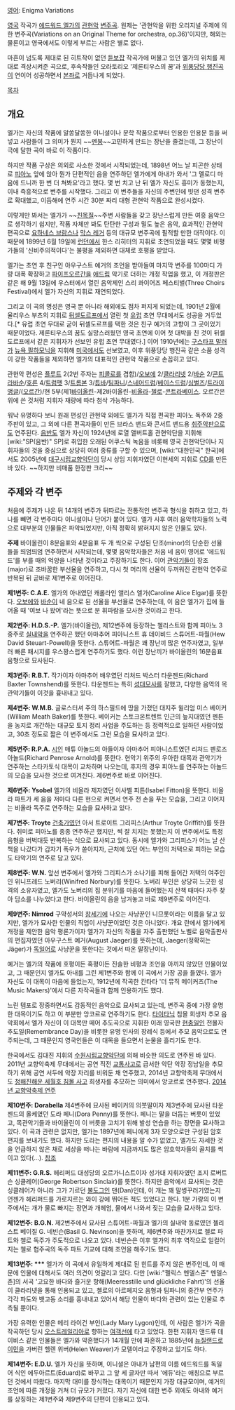 {{{#!html
<iframe width="640" height="360" src="//www.youtube.com/embed/kaPtKoL-FsM?feature=player_detailpage" frameborder="0" allowfullscreen></iframe>
}}}
[[영어]]: Enigma Variations

[[영국]] 작곡가 [[에드워드 엘가]]의 [[관현악]] [[변주곡]]. 원제는 '관현악을 위한 오리지널 주제에 의한 변주곡(Variations on an Original Theme for orchestra, op.36)'이지만, 해외는 물론이고 영국에서도 이렇게 부르는 사람은 별로 없다.

마흔이 넘도록 제대로 된 히트작이 없던 [[듣보잡]] 작곡가에 머물고 있던 엘가의 위치를 제대로 격상시켜준 곡으로, 후속작들인 오라토리오 '제론티우스의 꿈'과 [[위풍당당 행진곡]]이 연이어 성공하면서 [[본좌]]로 거듭나게 되었다.

[[목차]]

== 개요 ==
엘가는 자신의 작품에 알쏭달쏭한 이니셜이나 문학 작품으로부터 인용한 인용문 등을 써넣고 사람들이 그 의미가 뭔지 ~~[[멘붕]]~~고민하게 만드는 장난을 즐겼는데, 그 장난이 극에 달한 곡이 바로 이 작품이다.

하지만 작품 구상은 의외로 사소한 것에서 시작되었는데, 1898년 어느 날 피곤한 상태로 [[피아노]] 앞에 앉아 뭔가 단편적인 음을 연주하던 엘가에게 아내가 와서 '그 멜로디 마음에 드니까 한 번 더 쳐봐요'라고 했다. 몇 번 치고 난 뒤 엘가 자신도 흥미가 동했는지, 이내 즉흥적으로 변주를 시작했다. 그리고 이 변주들을 자신의 주변인에 빗댄 성격 변주로 확대했고, 이듬해에 연주 시간 30분 짜리 대형 관현악 작품으로 완성시켰다.

이렇게만 봐서는 엘가가 ~~[[친목질]]~~주변 사람들을 갖고 장난스럽게 만든 여흥 음악으로 생각하기 쉽지만, 작품 자체만 봐도 탄탄한 구성과 밀도 높은 음악, 효과적인 관현악 편곡으로 [[요하네스 브람스]]나 [[막스 레거]] 등의 대규모 변주곡에 필적할 만한 대작이다. 이 때문에 1899년 6월 19일에 [[런던]]에서 한스 리히터의 지휘로 초연되었을 때도 몇몇 비평가들의 '신비주의적이다'는 불평을 제외하면 대체로 호평을 받았다.

엘가는 초연 후 친구인 아우구스트 예거의 조언을 받아들여 마지막 변주를 100마디 가량 대폭 확장하고 [[파이프오르간]]을 [[애드립]] 악기로 더하는 개정 작업을 했고, 이 개정판은 같은 해 9월 13일에 우스터에서 열린 음악제인 스리 콰이어즈 페스티벌(Three Choirs Festival)에서 엘가 자신의 지휘로 재연되었다.

그리고 이 곡의 명성은 영국 뿐 아니라 해외에도 점차 퍼지게 되었는데, 1901년 2월에 율리우스 부츠의 지휘로 [[뒤셀도르프]]에서 열린 첫 [[유럽]] 초연 무대에서도 성공을 거두었다.[* 유럽 초연 무대로 굳이 뒤셀도르프를 택한 것은 친구 예거의 고향이 그 곳이었기 때문이었다. 제론티우스의 꿈도 실망스러웠던 영국 초연에 이어 첫 대박을 친 것이 뒤셀도르프에서 같은 지휘자가 선보인 유럽 초연 무대였다.] 이어 1910년에는 [[구스타프 말러]]가 [[뉴욕 필하모닉]]을 지휘해 [[미국]]에서도 선보였고, 이후 위풍당당 행진곡 같은 소품 성격이 강한 작품들을 제외하면 엘가의 대표적인 관현악 작품으로 손꼽히고 있다.

관현악 편성은 [[플루트]] 2(2번 주자는 [[피콜로]]를 겸함)/[[오보에]] 2/[[클라리넷]] 2/[[바순]] 2/[[콘트라바순]]/[[호른]] 4/[[트럼펫]] 3/[[트롬본]] 3/[[튜바]]/[[팀파니]]/[[스네어드럼]]/[[베이스드럼]]/[[심벌즈]]/[[트라이앵글]]/([[오르간]])/현 5부(제1[[바이올린]]-제2바이올린-[[비올라]]-[[첼로]]-[[콘트라베이스]]. 오르간은 위에 쓴 것처럼 지휘자 재량에 따라 첨삭 가능하다.

워낙 유명하다 보니 원래 편성인 관현악 외에도 엘가가 직접 편곡한 피아노 독주와 2중주판이 있고, 그 외에 다른 편곡자들이 만든 브라스 밴드와 콘서트 밴드용 [[취주악]]판으로도 연주된다. [[음반]]도 엘가 자신이 1924년에 로열 앨버트홀 관현악단을 지휘해 [wiki:"SP(음반)" SP]로 취입한 오래된 어쿠스틱 녹음을 비롯해 영국 관현악단이나 지휘자들의 것을 중심으로 상당히 여러 종류를 구할 수 있으며, [wiki:"대한민국" 한국]에서도 2005년에 [[대구시립교향악단]]이 당시 상임 지휘자였던 이현세의 지휘로 [[CD]]를 만든 바 있다. ~~하지만 비매품 한정판 크리~~

== 주제와 각 변주 ==
처음에 주제가 나온 뒤 14개의 변주가 뒤따르는 전통적인 변주곡 형식을 취하고 있고, 하나를 빼면 각 변주마다 이니셜이나 단어가 붙어 있다. 엘가 사후 여러 음악학자들의 노력으로 대부분의 인물들은 파악되었지만, 아직 정확히 밝혀지지 않은 인물도 있다.

'''주제'''
바이올린이 8분음표와 4분음표 두 개 씩으로 구성된 단조(minor)의 단순한 선율들을 띄엄띄엄 연주하면서 시작되는데, 몇몇 음악학자들은 처음 네 음이 영어로 '에드워드'를 부를 때의 억양을 나타낸 것이라고 주장하기도 한다. 이어 [[관악기]]들이 장조(major)로 조바꿈한 부선율을 연주하고, 다시 첫 머리의 선율이 두꺼워진 관현악 연주로 반복된 뒤 곧바로 제1변주로 이어진다.

'''제1변주: C.A.E.'''
엘가의 아내였던 캐롤라인 앨리스 엘가(Caroline Alice Elgar)를 뜻한다. [[오보에]]와 [[바순]]이 네 음으로 된 선율을 부선율로 연주하는데, 이 음은 엘가가 집에 들어올 때 '여보 나 왔어'라는 뜻으로 분 휘파람을 모사한 것이라고 한다.

'''제2변주: H.D.S.-P.'''
엘가(바이올린), 제12변주에 등장하는 첼리스트와 함께 피아노 3중주로 [[실내악]]을 연주하곤 했던 아마추어 피아니스트 휴 데이비드 스튜어트-파월(Hew David Steuart-Powell)을 뜻한다. 스튜어트-파월은 꽤 장난끼 많은 연주자였고, 일부러 빠른 패시지를 우스꽝스럽게 연주하기도 했다. 이런 장난끼가 바이올린의 16분음표 음형으로 묘사된다.

'''제3변주: R.B.T.'''
작가이자 아마추어 배우였던 리처드 박스터 타운젠드(Richard Baxter Townshend)를 뜻한다. 타운젠드는 특히 [[성대모사]]를 잘했고, 다양한 음역의 목관악기들이 이것을 흉내내고 있다.

'''제4변주: W.M.B.'''
글로스터셔 주의 하스필드에 땅을 가졌던 대지주 윌리엄 미스 베이커(William Meath Baker)를 뜻한다. 베이커는 스토크온트렌트 인근의 늪지대였던 펜튼을 농지로 개간하는 대규모 토지 정리 사업을 주도하는 등 정력적으로 일하던 사람이었고, 30초 정도로 짧은 이 변주에서도 그런 모습을 묘사하고 있다.

'''제5변주: R.P.A.'''
[[시인]] 매튜 아놀드의 아들이자 아마추어 피아니스트였던 리처드 펜로즈 아놀드(Richard Penrose Arnold)를 뜻한다. 현악기 위주의 우아한 대목과 관악기가 연주하는 스타카토식 대목이 교차하며 나오는데, 후자의 경우 피아노를 연주하는 아놀드의 모습을 묘사한 것으로 여겨진다. 제6변주로 바로 이어진다.

'''제6변주: Ysobel'''
엘가의 비올라 제자였던 이사벨 피튼(Isabel Fitton)을 뜻한다. 비올라 파트가 세 음을 저마다 다른 현으로 켜면서 연주 전 손을 푸는 모습을, 그리고 이어지는 비올라 독주로 연주하는 모습을 묘사하고 있다.

'''제7변주: Troyte'''
[[건축가]]였던 아서 트로이트 그리피스(Arthur Troyte Griffith)를 뜻한다. 취미로 피아노를 종종 연주하곤 했지만, 썩 잘 치지는 못했는지 이 변주에서도 특정 음형을 버벅대듯 반복하는 식으로 묘사되고 있다. 동시에 엘가와 그리피스가 어느 날 산책을 나갔다가 갑자기 폭우가 쏟아지자, 근처에 있던 어느 부인의 저택으로 피하는 모습도 타악기의 연주로 담고 있다.

'''제8변주: W.N.'''
앞선 변주에서 엘가와 그리피스가 소나기를 피해 들어간 저택의 여주인인 위니프레드 노버리(Winifred Norbury)를 뜻한다. 노버리 부인은 상당히 느긋한 성격의 소유자였고, 엘가도 노버리의 집 분위기를 마음에 들어했는지 산책 때마다 자주 찾아 담소를 나누었다고 한다. 바이올린의 음을 남겨놓고 바로 제9변주로 이어진다.

'''제9변주: Nimrod'''
구약성서의 [[창세기]]에 나오는 사냥꾼인 니므롯이라는 이름을 달고 있지만, 엘가가 묘사한 인물의 직업이 사냥꾼이었던 것은 아니었다. 개요 란에서 엘가에게 개정을 제안한 음악 평론가이자 엘가가 자신의 작품을 자주 출판했던 노벨로 음악출판사의 편집자였던 아우구스트 예거(August Jaeger)를 뜻하는데, Jaeger(정확히는 Jäger)가 [[독일어]]로 사냥꾼을 뜻한다는 것에서 따온 말장난이다.

예거는 엘가의 작품에 호평이든 혹평이든 진솔한 비평과 조언을 아끼지 않았던 인물이었고, 그 때문인지 엘가도 아내를 그린 제1변주와 함께 이 곡에서 가장 공을 들였다. 엘가 자신도 이 대목이 마음에 들었는지, 1912년에 작곡한 칸타타 '더 뮤직 메이커즈(The Music Makers)'에서 다른 자작곡들과 함께 인용하기도 했다.

느린 템포로 장중하면서도 감동적인 음악으로 묘사되고 있는데, 변주곡 중에 가장 유명한 대목이기도 하고 이 부분만 앙코르로 연주하기도 한다. [[타이타닉]] 침몰 희생자 추모 음악회에서 엘가 자신이 이 대목만 떼어 추도곡으로 지휘한 이래 영국판 [[현충일]]인 전몰자 추도일(Remembrance Day)을 비롯한 유명 인사의 장례식 등에서 추모 음악으로도 연주되는데, 그 때문인지 영국인들은 이 대목을 들으면서 눈물을 흘리기도 한다.

한국에서도 김대진 지휘의 [[수원시립교향악단]]에 의해 비슷한 의도로 연주된 바 있다. 2011년 교향악축제 무대에서는 공연 직전 [[교통사고]]로 급서한 악단 악장 정남일을 추모하기 위해 공연 서두에 악장 자리를 비워둔 채 연주했고, 2014년 교향악축제 무대에서도 [[청해진해운 세월호 침몰 사고]] 희생자를 추모하는 의미에서 앙코르로 연주했다. [http://www.youtube.com/watch?v=yx8-buKpKos 2014년 교향악축제 연주]

'''제10변주: Dorabella'''
제4변주에 묘사된 베이커의 의붓딸이자 제3변주에 묘사된 타운젠드의 올케였던 도라 페니(Dora Penny)를 뜻한다. 페니는 말을 더듬는 버릇이 있었고, 목관악기들과 바이올린이 이 버릇을 고치기 위해 발성 연습을 하는 장면을 묘사하고 있다. 이 곡과 관련은 없지만, 엘가는 1897년에 페니에게 3자 모양으로만 구성된 암호 편지를 보내기도 했다. 하지만 도라는 편지의 내용을 알 수가 없었고, 엘가도 자세한 것을 언급하지 않은 채로 세상을 떠나는 바람에 지금까지도 많은 암호학자들의 골치를 썩이고 있다(...). [http://en.wikipedia.org/wiki/Dorabella_Cipher 참조]

'''제11변주: G.R.S.'''
헤리퍼드 대성당의 오르가니스트이자 성가대 지휘자였던 조지 로버트슨 싱클레어(George Robertson Sinclair)를 뜻한다. 하지만 음악에서 묘사되는 것은 싱클레어가 아니라 그가 기르던 [[불도그]]인 댄(Dan)인데, 이 개는 꽤 말썽꾸러기였는지 언젠가 헤리퍼드를 가로지르는 와이 강에 뛰어든 적도 있었다고 한다. 1분 가량의 이 변주에서는 개가 물로 빠지는 장면과 개헤엄, 물에서 나와서 짖는 모습을 묘사하고 있다.

'''제12변주: B.G.N.'''
제2변주에서 묘사된 스튜어트-파월과 엘가의 실내악 동료였던 첼리스트 베이질 G. 네빈슨(Basil G. Nevinson)을 뜻하며, 제6변주와 마찬가지로 첼로 파트와 첼로 독주가 주도적으로 나오고 있다. 네빈슨은 이후 엘가의 최후 역작으로 일컬어지는 첼로 협주곡의 독주 파트 기교에 대해 조언을 해주기도 했다.

'''제13변주: ***'''
엘가가 이 곡에서 유일하게 제대로 된 힌트를 주지 않은 변주인데, 이 때문에 인물에 대해서도 여러 의견이 엇갈리고 있다. 다만 [wiki:"펠릭스 멘델스존" 멘델스존]의 서곡 '고요한 바다와 즐거운 항해(Meeresstille und glückliche Fahrt)'의 선율이 클라리넷을 통해 인용되고 있고, 첼로의 아르페지오 음형과 팀파니의 중간부 연주가 각각 파도와 뱃고동 소리를 흉내내고 있어서 해당 인물이 바다와 관련이 있는 인물로 추측될 뿐이다.

가장 유력한 인물은 메리 라이건 부인(Lady Mary Lygon)인데, 이 사람은 엘가가 곡을 작곡하던 당시 [[오스트레일리아]]로 향하는 [[여객선]]에 타고 있었다. 한편 지휘자 앤드류 데이비스 같은 인물들은 엘가와 약혼했다가 14개월 만에 파혼하고 1885년에 [[뉴질랜드]]로 [[이민]]을 가버린 헬렌 위버(Helen Weaver)가 모델이라고 주장하고 있기도 하다.

'''제14변주: E.D.U.'''
엘가 자신을 뜻하며, 이니셜은 아내가 남편의 이름 에드워드를 독일어 식인 에두아르트(Eduard)로 바꾸고 그 앞 세 글자만 따서 '에듀'라는 애칭으로 부르던 것에서 따왔다. 마지막 대미를 장식하는 대목이기 때문인지 가장 대규모이며, 예거의 조언에 따른 개정을 거쳐 더 규모가 커졌다. 자기 자신에 대한 변주 외에도 아내와 예거를 상징하는 제1변주와 제9변주의 단편이 인용되고 있다.
